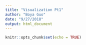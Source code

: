 ```yaml
---
title: "Visualization Pt1"
author: "Boya Guo"
date: "9/27/2018"
output: html_document
---
```


```r
knitr::opts_chunk$set(echo = TRUE)
```
